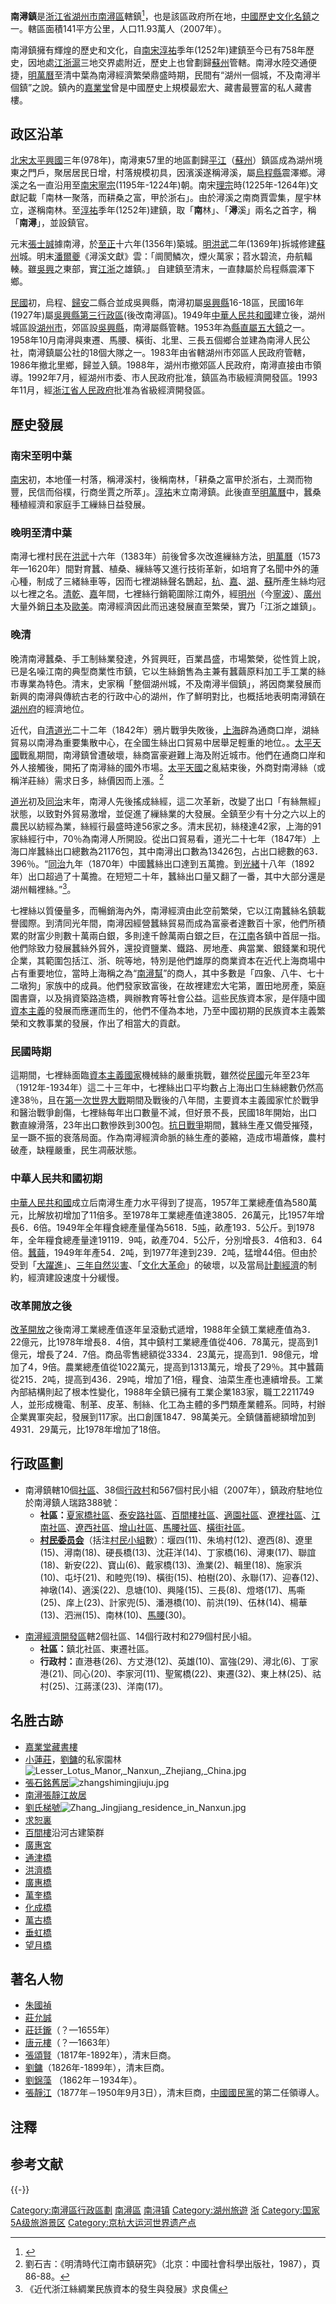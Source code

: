{{中国乡级行政区
|景观照片文件名 = Huzhou Nanxun 2017.05.06 08-03-32.jpg
|景观照片描述 = 摄于2017年5月
|汉语拼音 = Nánxún Zhèn
|其他语言 = [[吳語|吳語]]
|其他语言名称 = Ne Zin Tzen
|旧称 = 
|地名出处 = 取“南林”、“浔溪”两名之首字
|位置图文件名 = 
|位置图描述 = 
|自定义图片= 
|建置时间 = 
|政府驻地 = 
|毗邻 = [[織里鎮|織里鎮]]<br>[[雙林鎮|雙林鎮]]<br>[[練市鎮|練市鎮]]<br>[[七都鎮|七都鎮]]（[[江蘇|江蘇]]）<br>[[震澤鎮|震澤鎮]]（[[江蘇|江蘇]]）
|总面积 = 141.3平方公里
|总人口 = 11.93萬人
|总人口年份 = 2007
|户籍人口 = 
|户籍人口年份 = 
|常住人口 = 
|常住人口年份 = 
|人口密度 = 
|GDP = 
|GDP年份 = 
|邮政编码 = 
|电话区号 = 572
|官方网站 = 
|网站名称 = 
|33/05/03/100/000}}

'''南潯鎮'''是[[浙江省|浙江省]][[湖州市|湖州市]][[南潯區|南潯區]]轄鎮<ref>{{PRC admin/ref sgc|{{PRC admin/parent|33/05/03/100/000}}}}</ref>，也是該區政府所在地，[[中國歷史文化名鎮|中國歷史文化名鎮]]之一。轄區面積141平方公里，人口11.93萬人（2007年）。

南潯鎮擁有輝煌的歷史和文化，自[[南宋|南宋]][[淳祐|淳祐]]季年(1252年)建鎮至今已有758年歷史，因地處[[江浙滬|江浙滬]]三地交界處附近，歷史上也曾劃歸[[蘇州|蘇州]]管轄。南潯水陸交通便捷，[[明|明]][[萬曆|萬曆]]至清中葉為南潯經濟繁榮鼎盛時期，民間有“湖州一個城，不及南潯半個鎮”之說。鎮內的[[嘉業堂|嘉業堂]]曾是中國歷史上規模最宏大、藏書最豐富的私人藏書樓。

== 政区沿革 ==
[[北宋|北宋]][[太平興國|太平興國]]三年(978年)，南潯東57里的地區劃歸[[平江|平江]]（[[蘇州|蘇州]]）鎮區成為湖州境東之門戶，聚居居民日增，村落規模初具，因濱溪遂稱潯溪，屬[[烏程縣|烏程縣]]震澤鄉{{NoteTag|[[景德|景德]]中(1006年)，烏程縣建震澤鄉，轄三十五都至四十三都，潯溪村屬湖州烏程縣震澤鄉。}}。潯溪之名一直沿用至[[南宋|南宋]][[宋寧宗|寧宗]](1195年-1224年)朝。南宋[[理宗|理宗]]時(1225年-1264年)文獻記載「南林一聚落，而耕桑之富，甲於浙右」。由於潯溪之南商賈雲集，屋宇林立，遂稱南林。至[[淳祐|淳祐]]季年(1252年)建鎮，取「'''南'''林」、「'''潯'''溪」兩名之首字，稱「'''南潯'''」，並設鎮官。

元末[[張士誠|張士誠]]據南潯，於[[至正|至正]]十六年(1356年)築城。[[明|明]][[洪武|洪武]]二年(1369年)拆城修建[[蘇州|蘇州]]城。明末[[潘爾夔|潘爾夔]]《潯溪文獻》雲：「阛閡鱗次，煙火萬家{{NoteTag|關於「煙火萬家」之說，明[[萬曆|萬曆]]至清[[康熙|康熙]]、[[乾隆|乾隆]]、[[道光|道光]]時，史志都有此記述。}}；苕水碧流，舟航輻輳。雖[[吳興|吳興]]之東部，實[[江浙|江浙]]之雄鎮。」
自建鎮至清末，一直隸屬於烏程縣震澤下鄉{{NoteTag|[[熙寧|熙寧]]中(1072年—1073年)，震澤鄉分上下鄉，震澤下鄉管四十都至四十三都地，潯溪村地處四十二至四十三都，屬震澤下鄉。}}。

[[中華民國|民國]]初，烏程、[[歸安|歸安]]二縣合並成吳興縣，南潯初屬[[吳興縣_(中華民國)|吳興縣]]16-18區，民國16年(1927年)屬[[吳興縣_(中華民國)#第三區|吳興縣第三行政區]](後改南潯區)。1949年[[中華人民共和國|中華人民共和國]]建立後，湖州城區設[[湖州市|湖州市]]，郊區設[[吳興縣|吳興縣]]，南潯屬縣管轄。1953年為[[吳興縣#人口|縣直屬五大鎮]]之一。1958年10月南潯與東遷、馬腰、橫街、北里、三長五個鄉合並建為南潯人民公社，南潯鎮屬公社的18個大隊之一。1983年由省轄湖州市郊區人民政府管轄，1986年撤北里鄉，歸並入鎮。1988年，湖州市撤郊區人民政府，南潯直接由市領導。1992年7月，經湖州市委、市人民政府批准，鎮區為市級經濟開發區。1993年11月，經[[浙江省人民政府|浙江省人民政府]]批准為省級經濟開發區。

== 歷史發展 ==

=== 南宋至明中葉 === 
[[南宋|南宋]]初，本地僅一村落，稱潯溪村，後稱南林，「耕桑之富甲於浙右，土潤而物豐，民信而俗樸，行商坐賈之所萃」。[[淳祐|淳祐]]末立南潯鎮。此後直至[[明|明]][[萬曆|萬曆]]中，蠶桑種植經濟和家庭手工繅絲日益發展。

=== 晚明至清中葉 ===
南潯七裡{{NoteTag|[[吳語|吳語]]中「七輯」同音，故「七裡」即為「輯裡」。}}村民在[[洪武|洪武]]十六年（1383年）前後曾多次改進繅絲方法，[[明朝|明]][[萬曆|萬曆]]（1573年—1620年）間對育蠶、植桑、繅絲等又進行技術革新，如培育了名聞中外的蓮心種，制成了三緒絲車等，因而七裡湖絲聲名鵲起，[[杭州府|杭]]、[[嘉興府|嘉]]、[[湖州府|湖]]、[[蘇州府|蘇]]所產生絲均冠以七裡之名。[[清朝|清]][[乾隆|乾]]、[[嘉慶|嘉]]年間，七裡絲行銷範圍除江南外，經[[明州_(开元)|明州]]（今[[寧波|寧波]]）、[[廣州|廣州]]大量外銷[[日本|日本]]及[[歐美|歐美]]。南潯經濟因此而迅速發展直至繁榮，實乃「江浙之雄鎮」{{NoteTag|[[史家|史家]]{{谁}}稱：進入明代，“蠶桑之利，其盛於湖”。“蠶事吾湖獨盛，一郡之中，尤以南潯為甲”。當時，鎮境“家家門外桑陰繞，不患葉稀患地少”。“潯溪溪畔盡桑麻”。“無尺地之不桑，無匹婦之不蠶”。可見蠶桑種植經濟的盛貌，而七裡絲之暢銷，又與蠶桑業、手工繅絲業形成良性循環，互相促進，鎮村經濟的繁榮，“江浙之雄鎮”為民間之共識，史家之定論。}}。

=== 晚清 ===
晚清南潯蠶桑、手工制絲業發達，外貿興旺，百業昌盛，市場繁榮，從性質上說，已是名噪江南的典型商業性市鎮，它以生絲銷售為主兼有蠶繭原料加工手工業的絲市專業為特色。清末，史家稱「整個湖州城，不及南潯半個鎮」，將因商業發展而新興的南潯與傳統古老的行政中心的湖州，作了鮮明對比，也概括地表明南潯鎮在[[湖州府|湖州府]]的經濟地位。

近代，自[[清|清]][[道光|道光]]二十二年（1842年）鴉片戰爭失敗後，[[上海|上海]]辟為通商口岸，湖絲貿易以南潯為重要集散中心，在全國生絲出口貿易中居舉足輕重的地位。。[[太平天國|太平天國]]戰亂期間，南潯鎮曾遭破壞，絲商富豪避難上海及附近城市。他們在通商口岸和外人接觸後，開拓了南潯絲的國外市場。[[太平天國|太平天國]]之亂結束後，外商對南潯絲（或稱洋莊絲）需求日多，絲價因而上漲。<ref>劉石吉：《明清時代江南市鎮硏究》（北京：中國社會科學出版社，1987），頁86-88。</ref>

[[道光|道光]]初及[[同治|同治]]末年，南潯人先後搖成絲經，這二次革新，改變了出口「有絲無經」狀態，以致對外貿易激增，並促進了繅絲業的大發展。全鎮至少有十分之六以上的農民以紡經為業，絲經行最盛時達56家之多。清末民初，絲棧達42家，上海的91家絲經行中，70％為南潯人所開設。從出口貿易看，道光二十七年（1847年）上海口岸蠶絲出口總數為21176包，其中南潯出口數為13426包，占出口總數的63．396％。“[[同治|同治]]九年（1870年）中國蠶絲出口達到五萬擔。到[[光緒|光緒]]十八年（1892年）出口超過了十萬擔。在短短二十年，蠶絲出口量又翻了一番，其中大部分還是湖州輯裡絲。”<ref>《近代浙江絲綢業民族資本的發生與發展》求良儒</ref>。

七裡絲以質優量多，而暢銷海內外，南潯經濟由此空前繁榮，它以江南蠶絲名鎮載譽國際。到清同光年間，南潯因經營蠶絲貿易而成為富豪者達數百十家，他們所積累的財富少則數十萬兩白銀，多則達千餘萬兩白銀之巨，在[[江南|江南]]各鎮中首屈一指。他們除致力發展蠶絲外貿外，還投資鹽業、鐵路、房地產、典當業、銀錢業和現代企業，其範圍包括江、浙、皖等地，特別是他們雄厚的商業資本在近代上海商場中占有重要地位，當時上海稱之為“[[南潯幫|南潯幫]]”的商人，其中多數是「四象、八牛、七十二墩狗」家族中的成員。他們發家致富後，在故裡建宏大宅第，置田地房產，築庭園書齋，以及捐資築路造橋，興辦教育等社會公益。這些民族資本家，是伴隨中國[[資本主義|資本主義]]的發展而應運而生的，他們不僅為本地，乃至中國初期的民族資本主義繁榮和文教事業的發展，作出了相當大的貢獻。

=== 民國時期 ===
這期間，七裡絲面臨[[資本主義國家|資本主義國家]]機械絲的嚴重挑戰，雖然從[[中華民國|民國]]元年至23年（1912年-1934年）這二十三年中，七裡絲出口平均數占上海出口生絲總數仍然高達38％，且在[[第一次世界大戰|第一次世界大戰]]期間及戰後的八年間，主要資本主義國家忙於戰爭和醫治戰爭創傷，七裡絲每年出口數量不減，但好景不長，民國18年開始，出口數直線滑落，23年出口數慘跌到300包。[[抗日戰爭|抗日戰爭]]期間，蠶絲生產又備受摧殘，呈一蹶不振的衰落局面。作為南潯經濟命脈的絲生產的萎縮，造成市場蕭條，農村破產，缺糧嚴重，民生凋蔽狀態。

=== 中華人民共和國初期 ===
[[中華人民共和國|中華人民共和國]]成立后南潯生產力水平得到了提高，1957年工業總產值為580萬元，比解放初增加了11倍多。至1978年工業總產值達3805．26萬元，比1957年增長6．6倍。1949年全年糧食總產量僅為5618．5[[吨|吨]]，畝產193．5公斤。到1978年，全年糧食總產量達19119．9吨，畝產704．5公斤，分別增長3．4倍和3．64倍。[[蠶|蠶]][[繭|繭]]，1949年年產54．2吨，到1977年達到239．2吨，猛增44倍。但由於受到「[[大躍進|大躍進]]」、[[三年自然災害|三年自然災害]]、「[[文化大革命|文化大革命]]」的破壞，以及當局[[計劃經濟|計劃經濟]]的制約，經濟建設速度十分緩慢。

=== 改革開放之後 ===
[[改革開放|改革開放]]之後南潯工業總產值逐年呈滾動式遞增，1988年全鎮工業總產值為3．22億元，比1978年增長8．4倍，其中鎮村工業總產值從406．78萬元，提高到1億元，增長了24．7倍。商品零售總額從3334．23萬元，提高到1．98億元，增加了4，9倍。農業總產值從1022萬元，提高到1313萬元，增長了29％。其中蠶繭從215．2吨，提高到436．29吨，增加了1倍，糧食、油菜生產也連續增長。工業內部結構則起了根本性變化，1988年全鎮已擁有工業企業183家，職工2211749人，並形成機電、制革、皮革、制絲、化工為主體的多門類產業體系。同時，村辦企業異軍突起，發展到117家。出口創匯1847．98萬美元。全鎮儲蓄總額增加到4931．29萬元，比1978年增加了18倍。

== 行政區劃 ==
* 南潯鎮轄10個[[社區|社區]]、38個[[行政村|行政村]]和567個村民小組（2007年），鎮政府駐地位於南潯鎮人瑞路388號：
** '''社區：'''[[夏家橋社區|夏家橋社區]]、[[泰安路社區|泰安路社區]]、[[百間樓社區|百間樓社區]]、[[適園社區|適園社區]]、[[遼裡社區|遼裡社區]]、[[江南社區|江南社區]]、[[遼西社區|遼西社區]]、[[增山社區|增山社區]]、[[馬腰社區|馬腰社區]]、[[橫街社區|橫街社區]]。
** '''[[村民委员会|村民委员会]]'''（括注[[村民小組|村民小組]]數）：堰四(11)、朱塢村(12)、遼西(8)、遼里(15)、潯南(18)、硬長橋(13)、沈莊洋(14)、丁家橋(16)、潯東(17)、聯誼(18)、新安(22)、寶山(6)、戴家橋(13)、漁業(2)、輯里(18)、施家浜(10)、屯圩(21)、和睦兜(19)、橫街(15)、柏樹(20)、永聯(17)、迎春(12)、神墩(14)、適溪(22)、息塘(10)、興隆(15)、三長(8)、燈塔(17)、馬嘶(25)、庠上(23)、計家兜(5)、潘港橋(10)、前洪(19)、伍林(14)、楊華(13)、泗洲(15)、南林(10)、[[馬腰村|馬腰]](30)。

*[[南潯經濟開發區|南潯經濟開發區]]轄2個社區、14個行政村和279個村民小組。
**'''社區：'''鎮北社區、東遷社區。
**'''行政村：'''直港巷(26)、方丈港(12)、英雄(10)、富強(29)、潯北(6)、丁家港(21)、同心(20)、李家河(11)、聖駕橋(22)、東遷(32)、東上林(25)、祜村(25)、江蔣漾(23)、洋南(17)。

== 名胜古跡 ==
*[[嘉業堂藏書樓|嘉業堂藏書樓]]
*[[小蓮莊|小蓮莊]]，[[劉鏞|劉鏞]]的私家園林[[File:Lesser_Lotus_Manor,_Nanxun,_Zhejiang,_China.jpg|thumb]]
*[[張石銘舊居|張石銘舊居]][[File:zhangshimingjiuju.jpg|thumb]]
*[[南潯張靜江故居|南潯張靜江故居]]
*[[劉氏梯號|劉氏梯號]][[File:Zhang_Jingjiang_residence_in_Nanxun.jpg|thumb]]
*[[求恕裏|求恕裏]]
*[[百間樓|百間樓]]沿河古建築群 
*[[廣惠宮|廣惠宮]]
*[[通津橋_(南潯)|通津橋]]
*[[洪濟橋_(南潯)|洪濟橋]]
*[[廣惠橋_(南潯)|廣惠橋]]
*[[萬奎橋|萬奎橋]]
*[[化成橋|化成橋]]
*[[萬古橋|萬古橋]]
*[[垂虹橋|垂虹橋]]
*[[望月橋|望月橋]]

==著名人物==
*[[朱國禎|朱國禎]]
*[[莊允誠|莊允誠]]
*[[莊廷鑨|莊廷鑨]]（？—1655年）
*[[唐元樓|唐元樓]]（？—1663年）
*[[張頌賢|張頌賢]]（1817年-1892年），清末巨商。
*[[劉鏞_(湖商)|劉鏞]]（1826年-1899年），清末巨商。
*[[劉錦藻|劉錦藻]] （1862年－1934年）。
*[[張靜江|張靜江]]（1877年－1950年9月3日），清末巨商，[[中國國民黨|中國國民黨]]的第二任領導人。

== 注釋 ==
{{NoteFoot}}

== 参考文献 ==
{{Reflist|30em}}

{{-}}
{{南浔区行政区划}}
{{南浔古镇}}
{{大运河世界文化遗产}}
{{中国历史文化名镇}}
{{国家5A级旅游景区}}

[[Category:南潯區行政區劃|Category:南潯區行政區劃]]
[[Category:湖州市鄉鎮|南潯區]]
[[Category:南浔镇|]]
[[Category:湖州旅遊|Category:湖州旅遊]]
[[Category:中國歷史文化名鎮|浙]]
[[Category:国家5A级旅游景区|Category:国家5A级旅游景区]]
[[Category:京杭大运河世界遗产点|Category:京杭大运河世界遗产点]]